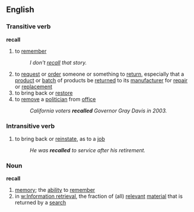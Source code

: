 ==English==

===Transitive verb===
'''recall'''
{{wikipedia}}
#to [[remember]]
#:''I don't [[recall]] that story.''
#to [[request]] or [[order]] someone or something to [[return]], especially that a [[product]] or [[batch]] of products be [[return]]ed to its [[manufacturer]] for [[repair]] or [[replace]]ment
#to bring back or [[restore]]
#to [[remove]] a [[politician]] from [[office]]
#:''California voters '''recalled''' Governor Gray Davis in 2003.''

===Intransitive verb===
#to bring back or [[reinstate]], as to a [[job]]
#:''He was '''recalled''' to service after his retirement.''

===Noun===
'''recall'''
#[[memory]]; the [[ability]] to [[remember]]
#in [[w:Information retrieval]], the fraction of (all) [[relevant]] [[material]] that is returned by a [[search]]